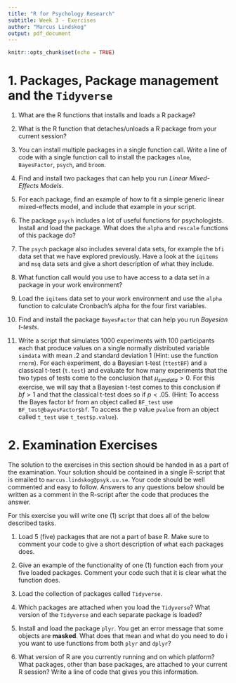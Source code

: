 ```yaml
---
title: "R for Psychology Research"
subtitle: Week 3 - Exercises
author: "Marcus Lindskog"
output: pdf_document
---
```


```r
knitr::opts_chunk$set(echo = TRUE)
```
# 1. Packages, Package management and the `Tidyverse` 

1. What are the R functions that installs and loads a R package?

2. What is the R function that detaches/unloads a R package from your current session?

3. You can install multiple packages in a single function call. Write a line of code with a single function call to install the packages `nlme`, `BayesFactor`, `psych`, and `broom`.

4. Find and install two packages that can help you run *Linear Mixed-Effects Models*.

5. For each package, find an example of how to fit a simple generic linear mixed-effects model, and include that example in your script.

6. The package `psych` includes a lot of useful functions for psychologists. Install and load the package. What does the `alpha` and `rescale` functions of this package do?

7. The `psych` package also includes several data sets, for example the `bfi` data set that we have explored previously. Have a look at the `iqitems` and `msq` data sets and give a short description of what they include. 

8. What function call would you use to have access to a data set in a package in your work environment?

9. Load the `iqitems` data set to your work environment and use the `alpha` function to calculate Cronbach's alpha for the four first variables.

10. Find and install the package `BayesFactor` that can help you run *Bayesian t-tests*.

11. Write a script that simulates 1000 experiments with 100 participants each that produce values on a single normally distributed variable `simdata` with mean .2 and standard deviation 1 (Hint: use the function `rnorm`). For each experiment, do a Bayesian t-test (`ttestBF`) and a classical t-test (`t.test`) and evaluate for how many experiments that the two types of tests come to the conclusion that $\mu_{simdata} > 0$. For this exercise, we will say that a Bayesian t-test comes to this conclusion if $bf > 1$ and that the classical t-test does so if $p < .05$. (Hint: To access the Bayes factor `bf` from an object called `BF_test` use `BF_test@bayesFactor$bf`. To access the p value `pvalue` from an object called `t_test` use `t_test$p.value`).

<!-- bayes_factors <- vector("numeric", 1000)
p_values <- vector("numeric", 1000)

for(expr in 1:1000){
  simdata <- rnorm(100, .2,1)
  BF_test <- ttestBF(simdata, mu = 0)
  t_test <- t.test(simdata, mu = 0)
  bayes_factors[expr] <- BF_test@bayesFactor$bf
  p_values[expr] <- t_test$p.value
}

prop_BF <- mean(bayes_factors > 1)
prop_p_values <- mean(p_values < .05)
-->


# 2. Examination Exercises 
The solution to the exercises in this section should be handed in as a part of the examination. Your solution should be contained in a single R-script that is emailed to `marcus.lindskog@psyk.uu.se`. Your code should be well commented and easy to follow. Answers to any questions below should be written as a comment in the R-script after the code that produces the answer.

For this exercise you will write one (1) script that does all of the below described tasks.

1. Load 5 (five) packages that are not a part of base R. Make sure to comment your code to give a short description of what each packages does.

2. Give an example of the functionality of one (1) function each from your five loaded packages. Comment your code such that it is clear what the function does.

3. Load the collection of packages called `Tidyverse`.

4. Which packages are attached when you load the `Tidyverse`? What version of the `Tidyverse` and each separate package is loaded? 

5. Install and load the package `plyr`. You get an error message that some objects are **masked**. What does that mean and what do you need to do i you want to use functions from both `plyr` and `dplyr`?

6. What version of R are you currently running and on which platform? What packages, other than base packages, are attached to your current R session? Write a line of code that gives you this information.




